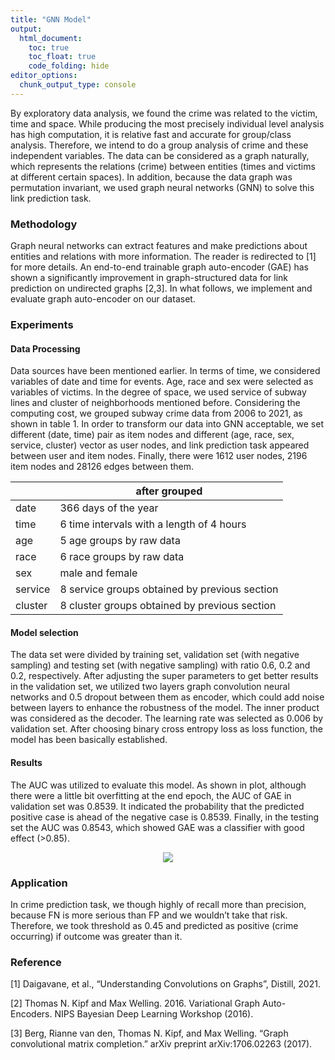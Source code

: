```yaml
---
title: "GNN Model"
output: 
  html_document:
    toc: true
    toc_float: true
    code_folding: hide
editor_options: 
  chunk_output_type: console
---
```


By exploratory data analysis, we found the crime was related to the victim, time and space. While producing the most precisely individual level analysis has high computation, it is relative fast and accurate for group/class analysis. Therefore, we intend to do a group analysis of crime and these independent variables. The data can be considered as a graph naturally, which represents the relations (crime) between entities (times and victims at different certain spaces). In addition, because the data graph was permutation invariant, we used graph neural networks (GNN) to solve this link prediction task.

### Methodology

Graph neural networks can extract features and make predictions about entities and relations with more information. The reader is redirected to [1] for more details. An end-to-end trainable graph auto-encoder (GAE) has shown a significantly improvement in graph-structured data for link prediction on undirected graphs [2,3]. In what follows, we implement and evaluate graph auto-encoder on our dataset.

### Experiments

#### Data Processing
 
Data sources have been mentioned earlier. In terms of time, we considered variables of date and time for events. Age, race and sex were selected as variables of victims. In the degree of space, we used service of subway lines and cluster of neighborhoods mentioned before. Considering the computing cost, we grouped subway crime data from 2006 to 2021, as shown in table 1. In order to transform our data into GNN acceptable, we set different (date, time) pair as item nodes and different (age, race, sex, service, cluster) vector as user nodes, and link prediction task appeared between user and item nodes. Finally, there were 1612 user nodes, 2196 item nodes and 28126 edges between them.

|         | after grouped                                 |
|---------|-----------------------------------------------|
| date    | 366 days of the year                          |
| time    | 6 time intervals with a length of 4 hours     |
| age     | 5 age groups by raw data                      |
| race    | 6 race groups by raw data                     |
| sex     | male and female                               |
| service | 8 service groups obtained by previous section |
| cluster | 8 cluster groups obtained by previous section |

#### Model selection

The data set were divided by training set, validation set (with negative sampling) and testing set (with negative sampling) with ratio 0.6, 0.2 and 0.2, respectively. After adjusting the super parameters to get better results in the validation set, we utilized two layers graph convolution neural networks and 0.5 dropout between them as encoder, which could add noise between layers to enhance the robustness of the model. The inner product was considered as the decoder. The learning rate was selected as 0.006 by validation set. After choosing binary cross entropy loss as loss function, the model has been basically established.

#### Results 

The AUC was utilized to evaluate this model. As shown in plot, although there were a little bit overfitting at the end epoch, the AUC of GAE in validation set was 0.8539. It indicated the probability that the predicted positive case is ahead of the negative case is 0.8539. Finally, in the testing set the AUC was 0.8543, which showed GAE was a classifier with good effect (>0.85).

<center>
![](images/val_auc.png)
</center>
### Application

In crime prediction task, we though highly of recall more than precision, because FN is more serious than FP and we wouldn’t take that risk. Therefore, we took threshold as 0.45 and predicted as positive (crime occurring) if outcome was greater than it.

### Reference
[1] Daigavane, et al., "Understanding Convolutions on Graphs", Distill, 2021.

[2] Thomas N. Kipf and Max Welling. 2016. Variational Graph Auto-Encoders. NIPS Bayesian Deep Learning Workshop (2016).

[3] Berg, Rianne van den, Thomas N. Kipf, and Max Welling. "Graph convolutional matrix completion." arXiv preprint arXiv:1706.02263 (2017).
